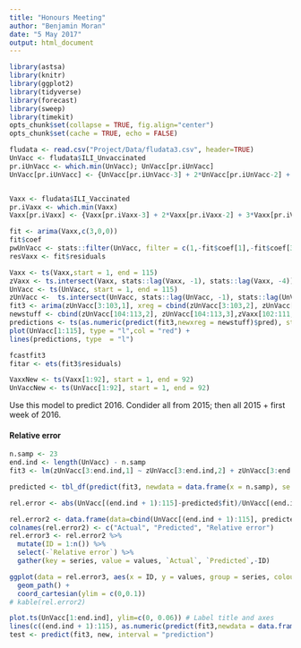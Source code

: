 ```yaml
---
title: "Honours Meeting"
author: "Benjamin Moran"
date: "5 May 2017"
output: html_document
---
```


```r
library(astsa)
library(knitr)
library(ggplot2)
library(tidyverse)
library(forecast)
library(sweep)
library(timekit)
opts_chunk$set(collapse = TRUE, fig.align="center")
opts_chunk$set(cache = TRUE, echo = FALSE)
```

```r
fludata <- read.csv("Project/Data/fludata3.csv", header=TRUE)
UnVacc <- fludata$ILI_Unvaccinated
pr.iUnVacc <- which.min(UnVacc); UnVacc[pr.iUnVacc]
UnVacc[pr.iUnVacc] <- {UnVacc[pr.iUnVacc-3] + 2*UnVacc[pr.iUnVacc-2] + 3*UnVacc[pr.iUnVacc-1] + 3*UnVacc[pr.iUnVacc+1] + 2*UnVacc[pr.iUnVacc+2] + UnVacc[pr.iUnVacc+3]}/12


Vaxx <- fludata$ILI_Vaccinated
pr.iVaxx <- which.min(Vaxx)
Vaxx[pr.iVaxx] <- {Vaxx[pr.iVaxx-3] + 2*Vaxx[pr.iVaxx-2] + 3*Vaxx[pr.iVaxx-1] + 3*Vaxx[pr.iVaxx+1] + 2*Vaxx[pr.iVaxx+2] + Vaxx[pr.iVaxx+3]}/12
```



```r
fit <- arima(Vaxx,c(3,0,0))
fit$coef
pwUnVacc <- stats::filter(UnVacc, filter = c(1,-fit$coef[1],-fit$coef[3]), sides = 1)
resVaxx <- fit$residuals
```

```r
Vaxx <- ts(Vaxx,start = 1, end = 115)
zVaxx <- ts.intersect(Vaxx, stats::lag(Vaxx, -1), stats::lag(Vaxx, -4))
UnVacc <- ts(UnVacc, start = 1, end = 115)
zUnVacc <-  ts.intersect(UnVacc, stats::lag(UnVacc, -1), stats::lag(UnVacc, -2))
fit3 <- arima(zUnVacc[3:103,1], xreg = cbind(zUnVacc[3:103,2], zUnVacc[3:103,3],zVaxx[1:101,2]))
newstuff <- cbind(zUnVacc[104:113,2], zUnVacc[104:113,3],zVaxx[102:111,2])
predictions <- ts(as.numeric(predict(fit3,newxreg = newstuff)$pred), start = 106)
plot(UnVacc[1:115], type = "l",col = "red") +
lines(predictions, type  = "l")

fcastfit3
fitar <- ets(fit3$residuals)
```

```r
VaxxNew <- ts(Vaxx[1:92], start = 1, end = 92)
UnVaccNew <- ts(UnVacc[1:92], start = 1, end = 92)
```

Use this model to predict 2016. Condider all from 2015; then all 2015 + first week of 2016.

#### Relative error

```r
n.samp <- 23
end.ind <- length(UnVacc) - n.samp
fit3 <- lm(zUnVacc[3:end.ind,1] ~ zUnVacc[3:end.ind,2] + zUnVacc[3:end.ind,3] + zVaxx[3:end.ind,2])

predicted <- tbl_df(predict(fit3, newdata = data.frame(x = n.samp), se.fit = TRUE))

rel.error <- abs(UnVacc[(end.ind + 1):115]-predicted$fit)/UnVacc[(end.ind + 1):115]

rel.error2 <- data.frame(data=cbind(UnVacc[(end.ind + 1):115], predicted$fit, rel.error))
colnames(rel.error2) <- c("Actual", "Predicted", "Relative error")
rel.error3 <- rel.error2 %>%
  mutate(ID = 1:n()) %>%
  select(-`Relative error`) %>%
  gather(key = series, value = values, `Actual`, `Predicted`,-ID)

ggplot(data = rel.error3, aes(x = ID, y = values, group = series, colour = series)) + 
  geom_path() + 
  coord_cartesian(ylim = c(0,0.1))
# kable(rel.error2)
```

```r
plot.ts(UnVacc[1:end.ind], ylim=c(0, 0.06)) # Label title and axes
lines(c((end.ind + 1):115), as.numeric(predict(fit3,newdata = data.frame(x = n.samp)), col="red"))
test <- predict(fit3, new, interval = "prediction")
```
